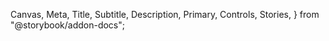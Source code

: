   Canvas,
  Meta,
  Title,
  Subtitle,
  Description,
  Primary,
  Controls,
  Stories,
} from "@storybook/addon-docs";

<Meta of={DataTableStories} />

<Title of={DataTableStories} />
<Subtitle of={DataTableStories} />
<Description of={DataTableStories} />
<Primary of={DataTableStories} />
<Controls />

## Architectural philosophy

`DataTable` is a "bring-your-own-logic" component — it provides all the UI you need
to create the table, along with the callbacks that allow you to hook your own logic
into that UI.

Typically, this will mean firing a call to an API whenever the table state changes —
whenever a column is sorted, a row is reordered, more data is loaded, a filter is applied, etc.

This demo provides some simple client-side dummy logic to demonstrate this, but isn't
as robust as a real implementation would be.

## Passing data into the table

Every table needs to have the `columns` prop set. `columns` should be an array of `DataColumn` objects, defined as such:

```tsx
type DataColumn = {
  accessorKey: string;
  header: string;
  Cell?: MRT_ColumnDef<MRT_RowData>["Cell"];
  filterVariant?: MRT_ColumnDef<MRT_RowData>["filterVariant"];
  filterControl?: (typeof dataFilterVariantValues)[number];
  filterSelectOptions?: Array<{ label: string; value: string }>;
  size?: number;
  minSize?: number;
  maxSize?: number;
  enableColumnFilter?: boolean;
  enableGlobalFilter?: boolean;
  enableSorting?: boolean;
  enableResizing?: boolean;
  enableHiding?: boolean;
};
```

While this includes many options, a typical column only needs an `accessorKey` and a `header`:

```tsx
const column: DataColumn = {
  accessorKey: "city",
  header: "City",
};
```

(The `accessorKey` is a unique id for the column, and `header` is the label shown in the column head.)

The table must also include `data`, which will be an array of objects that include the attributes specified in the `columns`.

A table should also have `getRowId`, which will almost always be as simple as:

```tsx
getRowId={({id}) => id}
```

For a full example of how `data` and `columns` work together, check out the "End-to-end example" section below.

## Updating data based on user actions

Any user action will fire a callback allowing you to provide your own logic. These callbacks are:

`fetchDataFn`, which is fired whenever the following parameters change:

- page
- resultsPerPage
- search
- filters
- sort

Use `fetchDataFn` to update the table data whenever the table is searched, paged, filtered, sorted, etc.

`onRowSelectionChange` is fired whenever the user selects one or more rows.

`reorderDataFn` is fired whenever rows are reordered (such as via drag-and-drop or the row actions menu). It'll send through the `rowId` (retrieved via `getRowId`) and the `newIndex` as a number.

## Customizing the table

`DataTable` provides numerous props that enable or disable rich functionality. Not every
table will need every feature; some tables won't need user-changeable row density, for instance.

Here are the features you can toggle, and how:

- Allow users to **change row density** — set `hasChangeableDensity` to `true`
- Allow users to **resize columns** — set `hasColumnResizing` to `true`
- Allow users to **show/hide individual columns** — set `hasColumnVisibility` to `true`
- Provide **filtering** — set `hasFilters` to `true`
- Provide **pagination** — set `hasPagination` to `true`
- Allow users to **select rows** — set `hasRowSelection` to `true`
- Provide **search** — set `hasSearch` to `true`
- Allow users to **sort columns** — set `hasSorting` to `true`
- Allow users to **reorder rows** via a drag-and-drop interface — set `hasRowReordering` to `true`

Some additional parameters can be tweaked:

- By default, the search callback fires whenever the user changes the search input. **To search on submit**, set `searchOnSubmit` to `true`.
- Pagination includes a "next" and "previous" button by default. To change to **a "Load more" button**, set `paginationType` to `loadMore`.
- The initial row density is `comfortable`. To **change the initial density** to either `spacious` or `compact`, change the value of `initialDensity`. This will be applied regardless of if `hasChangeableDensity` is true or false.
- To **change the number of results** shown at a time from the default 20, set `resultsPerPage`.
- To add **action buttons** to each row, pass a `Button` or fragment to `rowActionButtons`.
- To add **an action menu with custom items** to each row, pass `MenuItem`s to `rowActionMenuItems`. This can be used independently or in conjunction with `rowActionButtons`.

# An end-to-end example

`DataTable` is a large component with lots of parameters, so to reduce confusion, here's an example of what a full implementation looks like.

In this example, we're creating **a table that displays a list of people**.

We'll start by defining a `Person` type:

```tsx
type Person = {
  order: number;
  id: string;
  name: string;
  city: string;
  state: string;
  age: number;
  risk: "high" | "medium" | "low";
};
```

And now we'll define the columns for the table:

```tsx
const columns: DataColumn[] = [
  {
    accessorKey: "order",
    header: "Original order",
    enableColumnFilter: false,
    size: 120,
  },
  {
    accessorKey: "name",
    header: "Name",
    enableHiding: false,
  },
  {
    accessorKey: "city",
    header: "City",
  },
  {
    accessorKey: "state",
    header: "State",
  },
  {
    accessorKey: "age",
    header: "Age",
    size: 80,
    filterVariant: "range",
  },
  {
    accessorKey: "risk",
    header: "Risk level",
    Cell: ({ cell }) => {
      const value = cell.getValue<string>();
      const severity =
        value === "low" ? "success" : value === "medium" ? "warning" : "error";
      return (
        <Status
          label={value.charAt(0).toUpperCase() + value.slice(1)}
          severity={severity}
          variant="pill"
        />
      );
    },
    filterVariant: "multi-select",
    filterSelectOptions: [
      {
        label: "Low",
        value: "low",
      },
      {
        label: "Medium",
        value: "medium",
      },
      {
        label: "High",
        value: "high",
      },
    ],
  },
];
```

Now, let's define a function to retrieve data, assuming that the data is an array of `Person` objects.

```tsx
const fetchData = ({
  initialData,
  page = 1,
  resultsPerPage = 20,
  search,
  filters,
  sort,
}: {
  initialData: Person[];
  page?: number;
  resultsPerPage?: number;
  search?: string;
  filters?: DataFilter[];
  sort?: MRT_SortingState;
}) => {
  let filteredData = [...initialData];

  // Implement text-based query filtering
  if (search) {
    filteredData = filteredData.filter((row) =>
      Object.values(row).some((value) =>
        value.toString().toLowerCase().includes(search.toLowerCase())
      )
    );
  }

  // Implement column-specific filtering
  if (filters) {
    filteredData = filteredData.filter((row) => {
      return filters.every(({ id, value }) => {
        // If filter value is null or undefined, skip this filter
        if (value === null || value === undefined) {
          return true;
        }

        // General filtering for all columns
        return row[id as keyof Person]?.toString().includes(value.toString());
      });
    });
  }

  // Implement sorting
  if (sort && sort.length > 0) {
    filteredData.sort((a, b) => {
      for (const { id, desc } of sort) {
        const aValue = a[id as keyof Person];
        const bValue = b[id as keyof Person];

        if (aValue < bValue) return desc ? 1 : -1;
        if (aValue > bValue) return desc ? -1 : 1;
      }

      return 0;
    });
  }

  // Implement pagination
  const startIdx = (page - 1) * resultsPerPage;
  const endIdx = startIdx + resultsPerPage;
  const paginatedData = filteredData.slice(startIdx, endIdx);

  return paginatedData;
};
```

We'll also need a function to handle row selection:

```tsx
const handleRowSelection = (rowSelection) => {
  console.log(rowSelection); // This should do something real
};
```

And, finally, a function to deal with row reordering. Without this, rows won't stick when reordered!

```tsx
const reorderData = ({
  rowId,
  newIndex,
}: {
  rowId: string;
  newIndex: number;
}) => {
  const updatedData = incomingData;

  const rowIndex = updatedData.findIndex((row) => row.id === rowId);

  if (rowIndex !== -1) {
    // Remove the row from its current position
    const [removedRow] = updatedData.splice(rowIndex, 1);

    // Insert the row at the new index
    updatedData.splice(newIndex, 0, removedRow);
  }

  setData(updatedData);
};
```

Now, finally, here's what it looks like all together:

```tsx
const WhateverYourParentIsCalled = () => {
  const [data, setData] = useState<Person[]>();

  const columns = ...            // the columns we defined above

  const fetchData = ...          // the fetchData function we defined above
  const reorderData = ...        // the reorderData function we defined above
  const handleRowSelection = ... // the handleRowSelection function we defined above

  return (
    <DataTable
      columns={columns}
      data={ fetchData({}) } // Fetch the initial rows without any params passed
      getRowId={({id}) => id}
      fetchDataFn={fetchData}
      reorderDataFn={reorderData}
      onRowSelectionChange={handleRowSelection}
      hasFilters
      hasSearch
      hasSorting
      hasRowSelection
      hasRowReordering
      hasPagination
    />
  );
};

```

Voila — a working table with sorting, filtering, search, pagination, and reordering.
